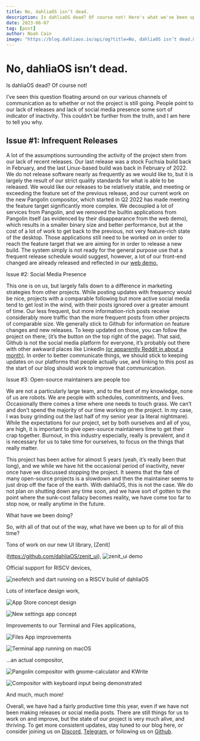 ```yaml
---
title: No, dahliaOS isn’t dead.
description: Is dahliaOS dead? Of course not! Here's what we've been up to. 
date: 2023-06-07
tag: [post]
author: Noah Cain
image: "https://blog.dahliaos.io/api/og?title=No, dahliaOS isn’t dead.&desc=Is dahliaOS dead? Of course not! Here's what we've been up to.&date=2023-06-07"
---
```


# No, dahliaOS isn’t dead.

Is dahliaOS dead? Of course not!

I’ve seen this question floating around on our various channels of communication as to whether or not the project is still going. People point to our lack of releases and lack of social media presence some sort of indicator of inactivity. This couldn’t be further from the truth, and I am here to tell you why. 

## Issue #1: Infrequent Releases

A lot of the assumptions surrounding the activity of the project stem from our lack of recent releases. Our last release was a stock Fuchsia build back in February, and the last Linux-based build was back in February of 2022. We do not release software nearly as frequently as we would like to, but it is largely the result of our strict quality standards for what is able to be released. We would like our releases to be relatively stable, and meeting or exceeding the feature set of the previous release, and our current work on the new Pangolin compositor, which started in Q2 2022 has made meeting the feature target significantly more complex. We decoupled a lot of services from Pangolin, and we removed the builtin applications from Pangolin itself (as evidenced by their disappearance from the web demo), which results in a smaller binary size and better performance, but at the cost of a lot of work to get back to the previous, not very feature-rich state of the desktop. Those applications still need to be worked on in order to reach the feature target that we are aiming for in order to release a new build. The system simply is not ready for the general purpose use that a frequent release schedule would suggest, however, a lot of our front-end changed are already released and reflected in our [web demo.](https://web.dahliaos.io)

Issue #2: Social Media Presence

This one is on us, but largely falls down to a difference in marketing strategies from other projects. While posting updates with frequency would be nice, projects with a comparable following but more active social media tend to get lost in the wind, with their posts ignored over a greater amount of time. Our less frequent, but more information-rich posts receive considerably more traffic than the more frequent posts from other projects of comparable size. We generally stick to Github for information on feature changes and new releases. To keep updated on those, you can follow the project on there; (it’s the button on the top right of the page). That said, Github is not the social media platform for everyone, it’s probably out there with other awkward places like LinkedIn [(or apparently Reddit in about a month)](https://www.reddit.com/r/Save3rdPartyApps/comments/13yh0jf/dont_let_reddit_kill_3rd_party_apps/). In order to better communicate things, we should stick to keeping updates on our platforms that people actually use, and linking to this post as the start of our blog should work to improve that communication. 

Issue #3: Open-source maintainers are people too

We are not a particularly large team, and to the best of my knowledge, none of us are robots. We are people with schedules, commitments, and lives. Occasionally there comes a time where one needs to touch grass. We can’t and don’t spend the majority of our time working on the project. In my case, I was busy grinding out the last half of my senior year (a literal nightmare). While the expectations for our project, set by both ourselves and all of you, are high, it is important to give open-source maintainers time to get their crap together. Burnout, in this industry especially, really is prevalent, and it is necessary for us to take time for ourselves, to focus on the things that really matter. 

This project has been active for almost 5 years (yeah, it’s really been that long), and we while we have hit the occasional period of inactivity, never once have we discussed stopping the project. It seems that the fate of many open-source projects is a slowdown and then the maintainer seems to just drop off the face of the earth. With dahliaOS, this is not the case. We do not plan on shutting down any time soon, and we have sort of gotten to the point where the sunk-cost fallacy becomes reality, we have come too far to stop now, or really anytime in the future. 

What have we been doing?

So, with all of that out of the way, what have we been up to for all of this time?

Tons of work on our new UI library, [Zenit]

(https://github.com/dahliaOS/zenit_ui),
![zenit_ui demo](https://github.com/dahliaOS/blog/blob/main/pages/posts/state-of-the-project/images/image6.png?raw=true)

Official support for RISCV devices,

![neofetch and dart running on a RISCV build of dahliaOS](https://github.com/dahliaOS/blog/blob/main/pages/posts/state-of-the-project/images/image5.png?raw=true)

Lots of interface design work,

![App Store concept design](https://github.com/dahliaOS/blog/blob/main/pages/posts/state-of-the-project/images/image4.png?raw=true)

![New settings app concept](https://github.com/dahliaOS/blog/blob/main/pages/posts/state-of-the-project/images/image1.png?raw=true)

Improvements to our Terminal and Files applications,

![Files App improvements](https://github.com/dahliaOS/blog/blob/main/pages/posts/state-of-the-project/images/image8.png?raw=true)

![Terminal app running on macOS](https://github.com/dahliaOS/blog/blob/main/pages/posts/state-of-the-project/images/image7.png?raw=true)

…an actual compositor,

![Pangolin compositor with gnome-calculator and KWrite](https://github.com/dahliaOS/blog/blob/main/pages/posts/state-of-the-project/images/image3.png?raw=true)

![Compositor with keyboard input being demonstrated](https://github.com/dahliaOS/blog/blob/main/pages/posts/state-of-the-project/images/image2.png?raw=true)

And much, much more!

Overall, we have had a fairly productive time this year, even if we have not been making releases or social media posts. There are still things for us to work on and improve, but the state of our project is very much alive, and thriving. To get more consistent updates, stay tuned to our blog here, or consider joining us on [Discord](https://dahliaos.io/discord), [Telegram](https://dahliaos.io/telegram), or following us on [Github](https://dahliaos.io/github).
